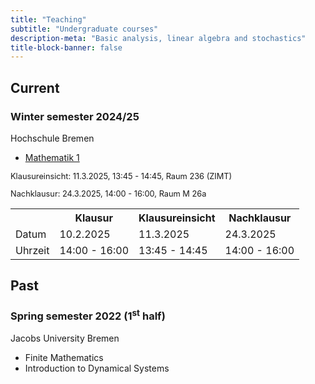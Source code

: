 ```yaml
---
title: "Teaching"
subtitle: "Undergraduate courses"
description-meta: "Basic analysis, linear algebra and stochastics"
title-block-banner: false
---
```


## Current
### Winter semester 2024/25


::: {.grid}

::: {.g-col-12 .g-col-md-6}
Hochschule Bremen
:::

::: {.g-col-12 .g-col-md-6}

- [Mathematik 1](https://aulis.hs-bremen.de/goto.php/crs/2112916)
    
<p style="font-size:0.8rem">Klausureinsicht: 11.3.2025, 13:45 - 14:45, Raum 236 (ZIMT)</p>

<p style="font-size:0.8rem">Nachklausur: 24.3.2025, 14:00 - 16:00, Raum M 26a</p>

<table>
<tr><td></td><th>Klausur</th> <th> Klausureinsicht</th> <th>Nachklausur</th></tr>
<tr><td>Datum</td><td>10.2.2025</td> <td>11.3.2025</td> <td>24.3.2025</td></tr>
<tr><td>Uhrzeit</td><td>14:00 - 16:00</td> <td>13:45 - 14:45</td> <td>14:00 - 16:00</td></tr>
</table>
:::

:::

## Past
### Spring semester 2022 (1<sup>st</sup> half)

::: {.grid}

::: {.g-col-12 .g-col-md-6}
Jacobs University Bremen
:::

::: {.g-col-12 .g-col-md-6}

- Finite Mathematics
- Introduction to Dynamical Systems

:::

:::



